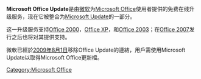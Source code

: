 {{merge to|Windows Update|time=2019-10-08T23:59:16+00:00}}
{{unreferenced|time=2019-10-08T23:59:16+00:00}}
{{noteTA
|G1=IT
}}
'''Microsoft Office Update'''是由[[微软|微软]]为[[Microsoft_Office|Microsoft Office]]使用者提供的免费在线升级服务，现在它被整合为[[Microsoft_Update|Microsoft Update]]的一部分。

这一升级服务支持[[Office_2000|Office 2000]]，[[Office_XP|Office XP]]，和[[Office_2003|Office 2003]]；在[[Office_2007|Office 2007]]发行之后也将对其提供支持。

微軟已經於[[2009年|2009年]][[8月1日|8月1日]]移除Office Update的連結，用戶需使用Microsoft Update以取得Microsoft Office更新檔。

{{Microsoft Office}}

[[Category:Microsoft_Office|Category:Microsoft Office]]


{{Windows-stub}}